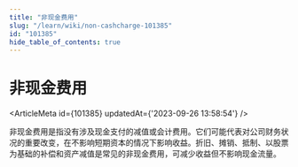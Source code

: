 ```yaml
---
title: "非现金费用"
slug: "/learn/wiki/non-cashcharge-101385"
id: "101385"
hide_table_of_contents: true
---
```



# 非现金费用

<ArticleMeta id={101385} updatedAt={'2023-09-26 13:58:54'} />
<div className='border-solid border-b border-t-0 my-4 border-[var(--ifm-color-gray-300)]' />

非现金费用是指没有涉及现金支付的减值或会计费用。它们可能代表对公司财务状况的重要改变，在不影响短期资本的情况下影响收益。折旧、摊销、抵制、以股票为基础的补偿和资产减值是常见的非现金费用，可减少收益但不影响现金流量。
